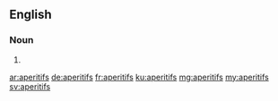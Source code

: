 ==English==

===Noun===
{{head|en|plural}}

# {{plural of|aperitif|lang=en|nocat=1}}

[[ar:aperitifs]]
[[de:aperitifs]]
[[fr:aperitifs]]
[[ku:aperitifs]]
[[mg:aperitifs]]
[[my:aperitifs]]
[[sv:aperitifs]]
